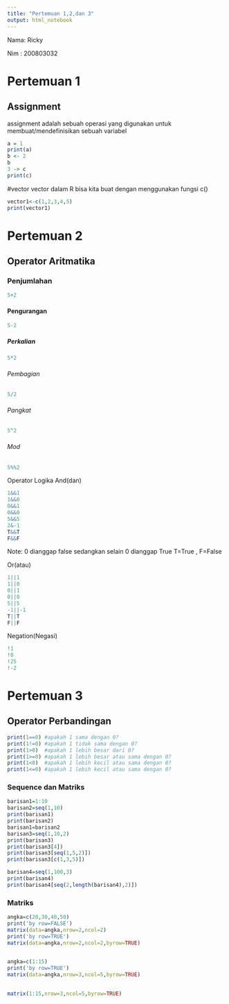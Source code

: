 ---
title: "Pertemuan 1,2,dan 3"
output: html_notebook
---

Nama: Ricky

Nim : 200803032

# Pertemuan 1

## Assignment

assignment adalah sebuah operasi yang digunakan untuk membuat/mendefinisikan sebuah variabel

```{r}
a = 1
print(a)
b <- 2
b
3 -> c
print(c)

```

#vector vector dalam R bisa kita buat dengan menggunakan fungsi c()

```{r}
vector1<-c(1,2,3,4,5)
print(vector1)
```

# Pertemuan 2

## Operator Aritmatika

### Penjumlahan

```{r}
5+2
```

#### Pengurangan

```{r}
5-2
```

##### Perkalian

```{r}
5*2
```

###### Pembagian

```{r}
5/2
```

###### Pangkat

```{r}
5^2
```

###### Mod

```{r}
5%%2
```

Operator Logika And(dan)

```{r}
1&&1
1&&0
0&&1
0&&0
5&&5
2&-1
T&&T
F&&F
```

Note: 0 dianggap false sedangkan selain 0 dianggap True T=True , F=False

Or(atau)

```{r}
1||1
1||0
0||1
0||0
5||5
-1||-1
T||T
F||F
```

Negation(Negasi)

```{r}
!1
!0
!25
!-2
```

# Pertemuan 3

## Operator Perbandingan

```{r}
print(1==0) #apakah 1 sama dengan 0?
print(1!=0) #apakah 1 tidak sama dengan 0?
print(1>0)  #apakah 1 lebih besar dari 0?
print(1>=0) #apakah 1 lebih besar atau sama dengan 0?
print(1<0)  #apakah 1 lebih kecil atau sama dengan 0?
print(1<=0) #apakah 1 lebih kecil atau sama dengan 0?
```

### Sequence dan Matriks

```{r}
barisan1=1:10
barisan2=seq(1,10)
print(barisan1)
print(barisan2)
barisan1=barisan2
barisan3=seq(1,10,2)
print(barisan3)
print(barisan3[4])
print(barisan3[seq(1,5,2)])
print(barisan3[c(1,3,5)])
```

```{r}
barisan4=seq(1,100,3)
print(barisan4)
print(barisan4[seq(2,length(barisan4),2)])

```
### Matriks
```{r}
angka=c(20,30,40,50)
print('by row=FALSE')
matrix(data=angka,nrow=2,ncol=2)
print('by row=TRUE')
matrix(data=angka,nrow=2,ncol=2,byrow=TRUE)
  
```
```{r}
angka=c(1:15)
print('by row=TRUE')
matrix(data=angka,nrow=3,ncol=5,byrow=TRUE)
  
```
```{r}
matrix(1:15,nrow=3,ncol=5,byrow=TRUE)
  
```

